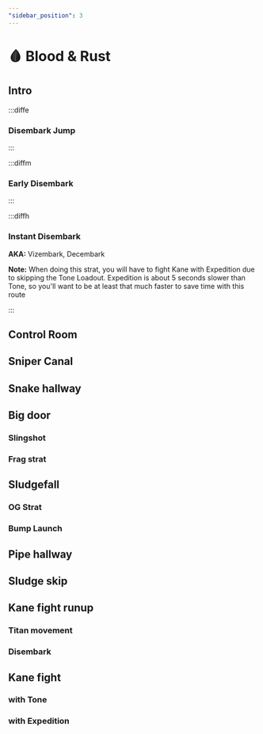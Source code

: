 ```yaml
---
"sidebar_position": 3
---
```



# 🩸 Blood & Rust

## Intro

:::diffe

### Disembark Jump

:::

:::diffm

### Early Disembark

:::

:::diffh

### Instant Disembark
**AKA:** Vizembark, Decembark
<YouTube youTubeId="ycgXzdBuP1o" />

**Note:** When doing this strat, you will have to fight Kane with Expedition due to skipping the Tone Loadout. Expedition is about 5 seconds slower than Tone, so you'll want to be at least that much faster to save time with this route

:::

## Control Room

## Sniper Canal

## Snake hallway

## Big door

### Slingshot

### Frag strat

## Sludgefall

### OG Strat

### Bump Launch

## Pipe hallway

## Sludge skip

## Kane fight runup

### Titan movement

### Disembark

## Kane fight

### with Tone

### with Expedition